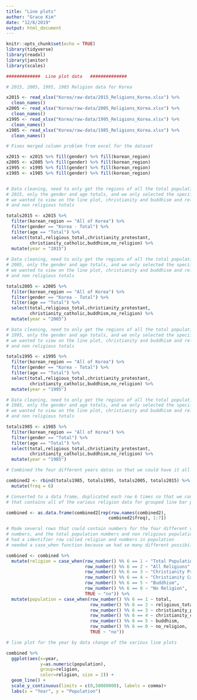 ```yaml
---
title: "Line plots"
author: "Grace Kim"
date: "12/8/2019"
output: html_document
---
```


```r
knitr::opts_chunk$set(echo = TRUE)
library(tidyverse)
library(readxl)
library(janitor)
library(scales)

```

```r
#############  Line plot data   ##############

# 2015, 2005, 1995, 1985 Religion data for Korea

x2015 <- read_xlsx("Korea/raw-data/2015_Religions_Korea.xlsx") %>% 
  clean_names()
x2005 <- read_xlsx("Korea/raw-data/2005_Religions_Korea.xlsx") %>% 
  clean_names()
x1995 <- read_xlsx("Korea/raw-data/1995_Religions_Korea.xlsx") %>% 
  clean_names()
x1985 <- read_xlsx("Korea/raw-data/1985_Religions_Korea.xlsx") %>% 
  clean_names()

# Fixes merged column problem from excel for the dataset

x2015 <- x2015 %>% fill(gender) %>% fill(korean_region)
x2005 <- x2005 %>% fill(gender) %>% fill(korean_region)
x1995 <- x1995 %>% fill(gender) %>% fill(korean_region)
x1985 <- x1985 %>% fill(gender) %>% fill(korean_region)


# Data cleaning, need to only get the regions of all the total populations of Korea of
# 2015, only the gender and age totals, and we only selected the specific religions
# we wanted to view on the line plot, christianity and buddhism and religious totals
# and non religious totals

totals2015 <- x2015 %>% 
  filter(korean_region == "All of Korea") %>% 
  filter(gender == "Korea - Total") %>% 
  filter(age == "Total") %>% 
  select(total,religious_total,christianity_protestant,
         christianity_catholic,buddhism,no_religion) %>%
  mutate(year = "2015")
  
# Data cleaning, need to only get the regions of all the total populations of Korea of
# 2005, only the gender and age totals, and we only selected the specific religions
# we wanted to view on the line plot, christianity and buddhism and religious totals
# and non religious totals

totals2005 <- x2005 %>% 
  filter(korean_region == "All of Korea") %>% 
  filter(gender == "Korea - Total") %>% 
  filter(age == "Total") %>% 
  select(total,religious_total,christianity_protestant,
         christianity_catholic,buddhism,no_religion) %>%
  mutate(year = "2005")

# Data cleaning, need to only get the regions of all the total populations of Korea of
# 1995, only the gender and age totals, and we only selected the specific religions
# we wanted to view on the line plot, christianity and buddhism and religious totals
# and non religious totals

totals1995 <- x1995 %>% 
  filter(korean_region == "All of Korea") %>% 
  filter(gender == "Korea - Total") %>% 
  filter(age == "Total") %>% 
  select(total,religious_total,christianity_protestant,
         christianity_catholic,buddhism,no_religion) %>%
  mutate(year = "1995")

# Data cleaning, need to only get the regions of all the total populations of Korea of
# 1985, only the gender and age totals, and we only selected the specific religions
# we wanted to view on the line plot, christianity and buddhism and religious totals
# and non religious totals

totals1985 <- x1985 %>% 
  filter(korean_region == "All of Korea") %>% 
  filter(gender == "Total") %>% 
  filter(age == "Total") %>% 
  select(total,religious_total,christianity_protestant,
         christianity_catholic,buddhism,no_religion) %>%
  mutate(year = "1985")

# Combined the four different years datas so that we could have it all in one set

combined2 <- rbind(totals1985, totals1995, totals2005, totals2015) %>% 
  mutate(freq = 6)

# Converted to a data frame, duplicated each row 6 times so that we could make a column
# that contains all of the various religion data for grouped line bar plots

combined <- as.data.frame(combined2[rep(row.names(combined2),
                                       combined2$freq), 1:7])

# Made several rows that could contain numbers for the four different religous population
# numbers, and the total population numbers and non religious population numbers
# had a identifier row called religion and numbers in population
# needed a case_when function because we had so many different possibilities

combined <- combined %>% 
  mutate(religion = case_when(row_number() %% 6 == 1 ~ "Total Population",
                              row_number() %% 6 == 2 ~ "All Religions",
                              row_number() %% 6 == 3 ~ "Christianity Protestant",
                              row_number() %% 6 == 4 ~ "Christianity Catholic",
                              row_number() %% 6 == 5 ~ "Buddhism",
                              row_number() %% 6 == 0 ~ "No Religion",
                              TRUE ~ "no")) %>% 
  mutate(population = case_when(row_number() %% 6 == 1 ~ total,
                                row_number() %% 6 == 2 ~ religious_total,
                                row_number() %% 6 == 3 ~ christianity_protestant,
                                row_number() %% 6 == 4 ~ christianity_catholic,
                                row_number() %% 6 == 5 ~ buddhism,
                                row_number() %% 6 == 0 ~ no_religion,
                                TRUE ~ "no"))

# line plot for the year by data change of the various line plots

combined %>% 
  ggplot(aes(x=year, 
             y=as.numeric(population), 
             group=religion, 
             color=religion, size = 2)) +
  geom_line() + 
  scale_y_continuous(limits = c(0,50000000), labels = comma)+
  labs(x = "Year", y = "Population")
```




